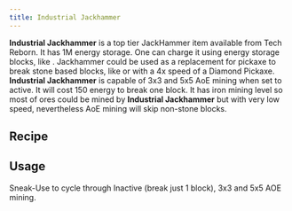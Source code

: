 ```yaml
---
title: Industrial Jackhammer
---
```


<ItemImage file="industrial_jackhammer" alt="Industrial Jackhammer" size="200" />

**Industrial Jackhammer** is a top tier JackHammer item available from Tech Reborn. It has 1M energy storage. One can charge it using energy storage blocks, like <McItem slug="techreborn:battery_box" inline={true}/>. Jackhammer could be used as a replacement for pickaxe to break stone based blocks, like <McItem slug="minecraft:stone" inline={true}/> or <McItem slug="minecraft:cobblestone" inline={true}/> with a 4x speed of a Diamond Pickaxe. **Industrial Jackhammer** is capable of 3x3 and 5x5 AoE mining when set to active. It will cost 150 energy to break one block. It has iron mining level so most of ores could be mined by **Industrial Jackhammer** but with very low speed, nevertheless AoE mining will skip non-stone blocks.

## Recipe

<CraftingTable recipe="input techreborn:iridium_nugget techreborn:advanced_jackhammer techreborn:iridium_nugget input techreborn:overclocker_upgrade techreborn:energy_flow_chip techreborn:overclocker_upgrade input air techreborn:iridium_alloy_plate air output techreborn:industrial_jackhammer"/>

## Usage

Sneak-Use to cycle through Inactive (break just 1 block), 3x3 and 5x5 AOE mining.